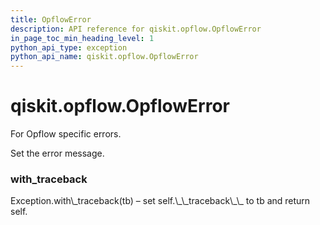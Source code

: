 ```yaml
---
title: OpflowError
description: API reference for qiskit.opflow.OpflowError
in_page_toc_min_heading_level: 1
python_api_type: exception
python_api_name: qiskit.opflow.OpflowError
---
```


# qiskit.opflow\.OpflowError

<Class id="qiskit.opflow.OpflowError" isDedicatedPage={true} github="https://github.com/qiskit/qiskit/tree/stable/0.17/qiskit/opflow/exceptions.py" signature="OpflowError(*message)" modifiers="exception">
  For Opflow specific errors.

  Set the error message.

  ### with\_traceback

  <Function id="qiskit.opflow.OpflowError.with_traceback" signature="with_traceback()">
    Exception.with\_traceback(tb) – set self.\_\_traceback\_\_ to tb and return self.
  </Function>
</Class>


